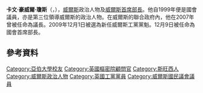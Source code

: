 {{blpunsourced|time=2016-07-15T09:43:37+00:00}}
{{expand|time=2016-07-15T09:43:37+00:00}}
{{NoteTA
|G1= PoliticiansUK
| 1= zh-tw:卡文·豪威爾·瓊斯;zh-hk:莊家偉;
}}
{{Infobox officeholder
|name             = 卡文·瓊斯 <small>閣下<br/>The Rt Hon. Carwyn Jones {{post-nominals|country=GBR|AM}}
|image            = Festival interceltique de Lorient 2018 - Carwyn Jones conference - 0564 cropped.jpg
|office           = [[威尔士首席部长|威尔士首席部长]]
|term_start       = 2009年10月9日
|term_end         = 2018年12月12日
|predecessor      = [[洛蒂·摩根|洛蒂·摩根]]
|successor        = [[查克佛|查克佛]]
|office1          = {{le|威爾斯工黨|Welsh Labour|威爾斯工黨黨魁}}
|term_start1      = 2009年10月9日
|term_end1        = 2018年12月6日
|predecessor1     = [[洛蒂·摩根|洛蒂·摩根]]
|successor1       = [[查克佛|查克佛]]
|office2          = [[威爾斯法律事務專員|威爾斯法律事務專員]]
|firstminister2   = [[洛蒂·摩根|洛蒂·摩根]]
|term_start2      = 2007年7月19日
|term_end2        = 2009年10月9日
|predecessor2     = ''職位創設''
|successor2       = {{le|約翰·格里菲思 (威爾斯政治人物)|John Griffiths (Welsh politician)|約翰·格里菲思}}
|office3          = {{le|布里真德 (議會選區)|Bridgend (Assembly constituency)|布里真德選區}}<br>{{le|威爾斯國民議會議員|Member of the National Assembly for Wales|威爾斯議會議員}}
|term_start3      = 1999年5月6日
|term_end3        = 
|predecessor3     = {{le|1999年威爾斯國民議會選舉|National Assembly for Wales election, 1999|選區創建}}
|successor3       = 
|majority3        = 5,623（20.9%）
|birth_date       = {{birth date and age|1967|3|21|df=y}}
|birth_place      = [[威爾斯|威爾斯]][[斯旺西|斯旺西]]
|nationality      = 英國
|death_date       = 
|death_place      = 
|party            = {{le|威爾斯工黨|Welsh Labour|工黨}}
|spouse           = 麗莎（Lisa）
|children         = 2
|profession       = [[大律師|大律師]]
|alma_mater       = [[阿伯里斯特威斯大學|威爾斯大學]]<br>{{le|市法學院|City Law School}}
|website = [http://www.carwynjonesam.co.uk/ www.carwynjonesam.co.uk]
}}

'''卡文·豪威爾·瓊斯'''（{{lang-en|Carwyn Howell Jones}}，{{bd|1967年|3月21日}}），[[威爾斯|威爾斯]]政治人物及[[威尔士首席部长|威爾斯首席部長]]。他自1999年便是國會議員，亦是第三位領導威爾斯的政治人物。在威爾斯的聯合政府內，他在2007年曾被任命為議長。2009年12月1日被選為新任威爾斯工黨黨魁。12月9日被任命為國會首席部長。

== 參考資料 ==
{{Reflist|2}}
[[Category:亞伯大學校友|Category:亞伯大學校友]]
[[Category:英國樞密院顧問官|Category:英國樞密院顧問官]]
[[Category:斯旺西人|Category:斯旺西人]]
[[Category:威爾斯政治人物|Category:威爾斯政治人物]]
[[Category:英國工黨黨員|Category:英國工黨黨員]]
[[Category:威爾斯國民議會議員|Category:威爾斯國民議會議員]]